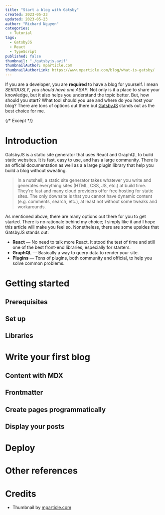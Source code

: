 ```yaml
---
title: "Start a blog with Gatsby"
created: 2023-05-23
updated: 2023-05-23
author: "Richard Nguyen"
categories:
  - Tutorial
tags:
  - GatsbyJS
  - React
  - TypeScript
published: false
thumbnail: "./gatsbyjs.avif"
thumbnailAuthor: mparticle.com
thumbnailAuthorLink: https://www.mparticle.com/blog/what-is-gatsby/
---
```


If you are a developer, you are **required** to have a blog for yourself. I mean
_SERIOUSLY, you should have one ASAP_. Not only is it a place to share your
knowledge, but it also helps you understand the topic better. But, how should
you start? What tool should you use and where do you host your blog? There are
tons of options out there but [GatsbyJS](https://www.gatsbyjs.com/) stands out
as the best choice for me.

{/* Except */}

# Introduction

GatsbyJS is a static site generator that uses React and GraphQL to build
static websites. It is fast, easy to use, and has a large community. There is
an official documentation as well as a a large plugin library that help you
build a blog without sweating.

> In a nutshell, a static site generator takes whatever you write and generates
> everything sites (HTML, CSS, JS, etc.) at build time. They're fast and many
> cloud providers offer free hosting for static sites. The only downsite is that
> you cannot have dynamic content (e.g. comments, search, etc.), at least not
> without some tweaks and workarounds.

As mentioned above, there are many options out there for you to get started.
There is no rationale behind my choice; I simply like it and I hope this
article will make you feel so. Nonetheless, there are some upsides that GatsbyJS
stands out:

- **React** &mdash; No need to talk more React. It stood the test of time and
  still one of the best front-end libraries, especially for starters.
- **GraphQL** &mdash; Basically a way to query data to render your site.
- **Plugins** &mdash; Tons of plugins, both community and official, to help you
  solve common problems.

# Getting started

## Prerequisites

## Set up

## Libraries

# Write your first blog

## Content with MDX

## Frontmatter

## Create pages programmatically

## Display your posts

# Deploy

# Other references

# Credits

- Thumbnail by [mparticle.com](https://www.mparticle.com/blog/what-is-gatsby/)
